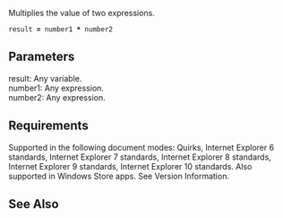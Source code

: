 Multiplies the value of two expressions.

 result '''=''' number1 '''*''' number2

==Parameters==
; result: Any variable.
; number1: Any expression.
; number2: Any expression.

==Requirements==
Supported in the following document modes: Quirks, Internet Explorer 6 standards, Internet Explorer 7 standards, Internet Explorer 8 standards, Internet Explorer 9 standards, Internet Explorer 10 standards. Also supported in Windows Store apps. See Version Information.


==See Also==

              

              

              
